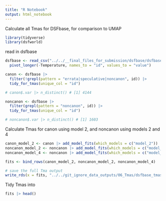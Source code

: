```yaml
---
title: "R Notebook"
output: html_notebook
---
```


Calculate all Tmas for DSFbase, for comparison to UMAP

```r
library(tidyverse)
library(dsfworld)
```

read in dsfbase
```r
dsfbase <- read_csv("../../__final_files_for_submission/dsfbase/dsfbase_v001_normalized_6165_entries.csv") |> 
  pivot_longer(-Temperature, names_to = "id", values_to = "value")

canon <- dsfbase |> 
  filter(!grepl(pattern = "errata|speculative|noncanon", id)) |> 
  tidy_for_tmas(unique_col = "id")

# canon$.var |> n_distinct() # [1] 4144

noncanon <- dsfbase |> 
  filter(grepl(pattern = "noncanon", id)) |> 
  tidy_for_tmas(unique_col = "id")

# noncanon$.var |> n_distinct() # [1] 1603

```

Calculate Tmas for canon using model 2, and noncanon using models 2 and 4
```r
canon_model_2 <- canon |> add_model_fits(which_models = c("model_2"))
noncanon_model_2 <- noncanon |> add_model_fits(which_models = c("model_2"))
noncanon_model_4 <- noncanon |> add_model_fits(which_models = c("model_4"))

fits <- bind_rows(canon_model_2, noncanon_model_2, noncanon_model_4)

# save the full Tma output
write_rds(x = fits, "../../git_ignore_data_outputs/06_Tmas/dsfbase_tmas_add_models_output.rds")
```

Tidy Tmas into
```r
fits |> head()

```




